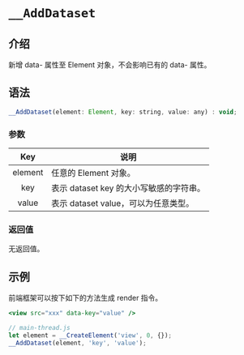 # `__AddDataset`

## 介绍

新增 data- 属性至 Element 对象，不会影响已有的 data- 属性。

## 语法

```jsx
__AddDataset(element: Element, key: string, value: any) : void;
```

### 参数

|   Key   | 说明                                    |
| :-----: | --------------------------------------- |
| element | 任意的 Element 对象。                   |
|   key   | 表示 dataset key 的大小写敏感的字符串。 |
|  value  | 表示 dataset value，可以为任意类型。    |

### 返回值

无返回值。

## 示例

前端框架可以按下如下的方法生成 render 指令。

```jsx
<view src="xxx" data-key="value" />
```

```jsx
// main-thread.js
let element = __CreateElement('view', 0, {});
__AddDataset(element, 'key', 'value');
```
